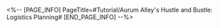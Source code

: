 <%-- [PAGE_INFO]
PageTitle=#Tutorial/Aurum Alley's Hustle and Bustle: Logistics Planning#
[END_PAGE_INFO] --%>
{{Tutorial
|sort      = 801108
|title     = Aurum Alley's Hustle and Bustle: Logistics Planning
|subtitle  = 
|type      = 
|about     = 
|image1    = Tutorial Aurum Alley's Hustle and Bustle Logistics Planning 1.png{{subst:void|<!--$UPLOAD:<<SpriteOutput/TutorialPic/TutorialPage_801108.png>-<Tutorial Aurum Alley's Hustle and Bustle Logistics Planning 1.png>>}}
|text1     = Complete specific Streetside Events to generate {{Color|h|nobold=1|new route advantages}} in the courier network and obtain higher logistic score
}}